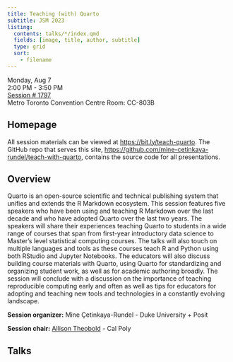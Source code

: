 ```yaml
---
title: Teaching (with) Quarto
subtitle: JSM 2023
listing:
  contents: talks/*/index.qmd
  fields: [image, title, author, subtitle]
  type: grid
  sort:
    - filename
---
```


Monday, Aug 7\
2:00 PM - 3:50 PM\
[Session \# 1797](https://ww2.aievolution.com/JSMAnnual/index.cfm?do=ev.viewEv&ev=2605) \
Metro Toronto Convention Centre Room: CC-803B

## Homepage

All session materials can be viewed at <https://bit.ly/teach-quarto>. The GitHub repo that serves this site, <https://github.com/mine-cetinkaya-rundel/teach-with-quarto>, contains the source code for all presentations.

## Overview

Quarto is an open-source scientific and technical publishing system that unifies and extends the R Markdown ecosystem. This session features five speakers who have been using and teaching R Markdown over the last decade and who have adopted Quarto over the last two years. The speakers will share their experiences teaching Quarto to students in a wide range of courses that span from first-year introductory data science to Master's level statistical computing courses. The talks will also touch on multiple languages and tools as these courses teach R and Python using both RStudio and Jupyter Notebooks. The educators will also discuss building course materials with Quarto, using Quarto for standardizing and organizing student work, as well as for academic authoring broadly. The session will conclude with a discussion on the importance of teaching reproducible computing early and often as well as tips for educators for adopting and teaching new tools and technologies in a constantly evolving landscape.

**Session organizer:** Mine Çetinkaya-Rundel - Duke University + Posit

**Session chair:** [Allison Theobold](https://statistics.calpoly.edu/allison-theobold) - Cal Poly

## Talks

